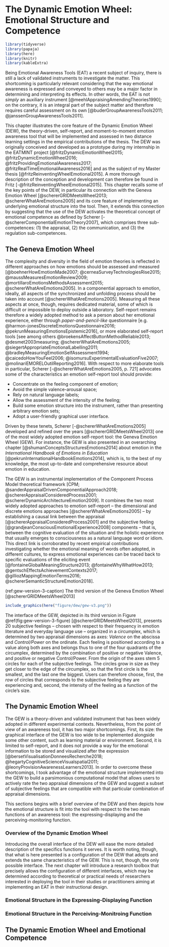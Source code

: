 # The Dynamic Emotion Wheel: Emotional Structure and Competence

```r
library(tidyverse)
library(papaja)
library(here)
library(knitr)
library(kableExtra)

```

Being Emotional Awareness Tools (EAT) a recent subject of inquiry, there is still a lack of validated instruments to investigate the matter. This shortcoming is particularly relevant considering that the way emotional awareness is expressed and conveyed to others may be a major factor in determining and interpreting its effects. In other words, the EAT is not *simply* an auxiliary instrument [@meehlAppraisingAmendingTheories1990]; on the contrary, it is an integral part of the subject matter and therefore requires careful assessment on its own [@buderGroupAwarenessTools2011; @janssenGroupAwarenessTools2011]. 

This chapter illustrates the core feature of the Dynamic Emotion Wheel (DEW), the theory-driven, self-report, and moment-to-moment emotion awareness tool that will be implemented and assessed in two distance learning settings in the empirical contributions of the thesis. The DEW was originally conceived and developed as a prototype during my internship in the EATMINT project [@fritzDynamicEmotionWheel2015; @fritzDynamicEmotionWheel2016; @fritzProvidingEmotionalAwareness2017; @fritzRealTimeEmotionalAwareness2016] and as the subject of my Master thesis [@fritzReinventingWheelEmotional2015]. A more thorough description of the conception and development can therefore be found in Fritz [-@fritzReinventingWheelEmotional2015]. This chapter recalls some of the key points of the DEW, in particular its connection with the Geneva Emotion Wheel [@schererGRIDMeetsWheel2013; @schererWhatAreEmotions2005] and its core feature of implementing an underlying emotional structure into the tool. Then, it extends this connection by suggesting that the use of the DEW activates the theoretical concept of emotional competence as defined by Scherer [-@schererComponentialEmotionTheory2007], which comprises three sub-competences: (1) the appraisal, (2) the communication, and (3) the regulation sub-competences.

## The Geneva Emotion Wheel

The complexity and diversity in the field of emotion theories is reflected in different approaches on how emotions should be assessed and measured [@boehnerHowEmotionMade2007; @cerneaSurveyTechnologiesRise2015; @maussMeasuresEmotionReview2009; @mortillaroEmotionsMethodsAssessment2015; @schererWhatAreEmotions2005]. In a componential approach to emotion, ideally, all aspects of the synchronized and unfolding process should be taken into account [@schererWhatAreEmotions2005]. Measuring all these aspects at once, though, requires dedicated material, some of which is difficult or impossible to deploy outside a laboratory. Self-report remains therefore a widely adopted method to ask a person about her emotional experience, either through *paper-and-pencil-like* questionnaire  [e.g. @harmon-jonesDiscreteEmotionsQuestionnaire2016; @pekrunMeasuringEmotionsEpistemic2016], or more elaborated self-report tools [see among others @broekensAffectButtonMethodReliable2013; @desmet2003measuring; @schererWhatAreEmotions2005;  @siegertAppropriateEmotionalLabelling2011; @bradleyMeasuringEmotionSelfAssessment1994; @caicedoHowYouFeel2006; @isomursuExperimentalEvaluationFive2007; @molinariEMORELOutilReporting2016].  With respect to more elaborate tools in particular, Scherer [-@schererWhatAreEmotions2005, p. 721] advocates some of the characteristics an emotion self-report tool should provide:

* Concentrate on the feeling component of emotion;
* Avoid the simple valence-arousal space;
* Rely on natural language labels;
* Allow the assessment of the intensity of the feeling;
* Build some emotion structure into the instrument, rather than presenting arbitrary emotion sets;
* Adopt a user-friendly graphical user interface.

Driven by these tenets, Scherer [-@schererWhatAreEmotions2005] developed and refined over the years [@schererGRIDMeetsWheel2013] one of the most widely adopted emotion self-report tool: the Geneva Emotion Wheel (GEW). For instance, the GEW is also presented in an overarching chapter [@shumanConceptsStructuresEmotions2014] about emotion in the *International Handbook of Emotions in Education* [@pekrunInternationalHandbookEmotions2014], which is, to the best of my knowledge, the most up-to-date and comprehensive resource about emotion in education.

The GEW is an instrumental implementation of the Component Process Model theoretical framework [CPM; @sanderAppraisalDrivenComponentialApproach2018; @schererAppraisalConsideredProcess2001; @schererDynamicArchitectureEmotion2009]. It combines the two most widely adopted approaches to emotion self-report -- the dimensional and discrete emotions approaches [@schererWhatAreEmotions2005] -- by establishing a causal link between the appraisal [@schererAppraisalConsideredProcess2001] and the subjective feeling [@grandjeanConsciousEmotionalExperience2008] components -- that is, between the cognitive evaluation of the situation and the holistic experience that usually emerges to consciousness as a natural language word or idiom. This direct link is corroborated by recent empirical contributions investigating whether the emotional meaning of words often adopted, in different cultures, to express emotional experiences can be traced back to specific evaluations of the eliciting event [@fontaineGlobalMeaningStructure2013; @fontaineWhyWhatHow2013; @gentschEffectsAchievementContexts2017; @gilliozMappingEmotionTerms2016; @schererSemanticStructureEmotion2018]. 

(ref:gew-version-3-caption) The third version of the Geneva Emotion Wheel [@schererGRIDMeetsWheel2013]
```r
include_graphics(here("figure/dew/gew-v3.png"))
```

The interface of the GEW, depicted in its third version in Figure \@ref(fig:gew-version-3-figure) [@schererGRIDMeetsWheel2013], presents 20 subjective feelings -- chosen with respect to their frequency in emotion literature and everyday language use -- organized in a circumplex, which is determined by two appraisal dimensions as axes: *Valence* on the abscissa and *Control/Power* on the ordinate. Each feeling is positioned according to a value along both axes and belongs thus to one of the four quadrants of the circumplex, determined by the combination of positive or negative Valence, and positive or negative Control/Power. From the origin of the axes stem 5 circles for each of the subjective feelings. The circles grow in size as they get closer to the edge of the circumplex, so that the first circle is the smallest, and the last one the biggest. Users can therefore choose, first, the *row* of circles that corresponds to the subjective feeling they are experiencing and, second, the intensity of the feeling as a function of the circle's size.

## The Dynamic Emotion Wheel

The GEW is a theory-driven and validated instrument that has been widely adopted in different experimental contexts. Nevertheless, from the point of view of an awareness tool, it has two major shortcomings. First, its size: the graphical interface of the GEW is too wide to be implemented alongside some other content, such as learning material or environment. Second, it is limited to self-report, and it does not provide a way for the emotional information to be stored and visualized after the expression [@bersetVisualisationDonneesRecherche2018; @hegartyCognitiveScienceVisualspatial2011; @leonyProvisionAwarenessLearners2013]. In order to overcome these shortcomings, I took advantage of the emotional structure implemented into the GEW to build a parsimonious computational model that allows users to actively rate the two appraisal dimensions of the GEW and suggest a subset of subjective feelings that are compatible with that particular combination of appraisal dimensions.

This sections begins with a brief overview of the DEW and then depicts how the emotional structure is fit into the tool with respect to the two main functions of an awareness tool: the expressing-displaying and the perceiving-monitoring function.

### Overview of the Dynamic Emotion Wheel

Introducing the overall interface of the DEW will ease the more detailed description of the specifics functions it serves. It is worth noting, though, that what is here presented is a configuration of the DEW that adopts and extends the same characteristics of the GEW. This is not, though, the only possible interface. The next chapter will introduce a research toolbox that precisely allows the configuration of different interfaces, which may be determined according to theoretical or practical needs of researchers interested in deploying the tool in their studies or practitioners aiming at implementing an EAT in their instructional design. 



### Emotional Structure in the Expressing-Displaying Function

### Emotional Structure in the Perceiving-Monitroing Function


## The Dynamic Emotion Wheel and Emotional Competence
